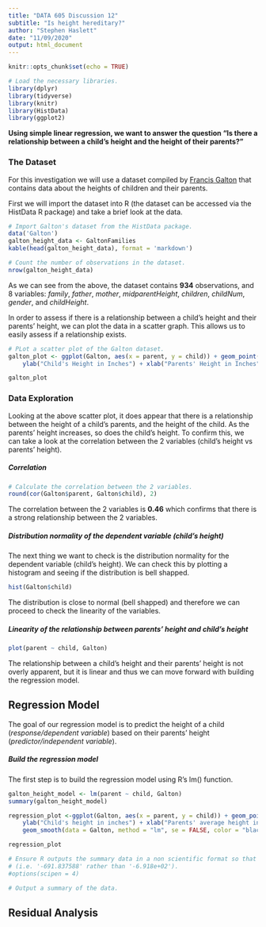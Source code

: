 ```yaml
---
title: "DATA 605 Discussion 12"
subtitle: "Is height hereditary?"
author: "Stephen Haslett"
date: "11/09/2020"
output: html_document
---
```


```r
knitr::opts_chunk$set(echo = TRUE)

# Load the necessary libraries.
library(dplyr)
library(tidyverse)
library(knitr)
library(HistData)
library(ggplot2)
```

**Using simple linear regression, we want to answer the question "Is there a relationship between a child's height and the height of their parents?"**

### The Dataset
For this investigation we will use a dataset compiled by [Francis Galton](https://en.wikipedia.org/wiki/Francis_Galton) that contains data about the heights of children and their parents.

First we will import the dataset into R (the dataset can be accessed via the HistData R package) and take a brief look at the data.
```r
# Import Galton's dataset from the HistData package.
data('Galton')
galton_height_data <- GaltonFamilies
kable(head(galton_height_data), format = 'markdown')

# Count the number of observations in the dataset.
nrow(galton_height_data)
```

As we can see from the above, the dataset contains **934** observations, and 8 variables: _family_, _father_, _mother_, _midparentHeight_, _children_, _childNum_, _gender_, and _childHeight_.

In order to assess if there is a relationship between a child's height and their parents' height, we can plot the data
in a scatter graph. This allows us to easily assess if a relationship exists.

```r
# PLot a scatter plot of the Galton dataset.
galton_plot <- ggplot(Galton, aes(x = parent, y = child)) + geom_point(color = "blue") +
    ylab("Child's Height in Inches") + xlab("Parents' Height in Inches")

galton_plot
```


### Data Exploration
Looking at the above scatter plot, it does appear that there is a relationship between the height of a child's parents, and the height of the child. As the parents' height increases, so does the child's height. To confirm this, we can take a look at the correlation between the 2 variables (child's height vs parents' height).  

##### Correlation

```r
# Calculate the correlation between the 2 variables.
round(cor(Galton$parent, Galton$child), 2)
```

The correlation between the 2 variables is **0.46** which confirms that there is a strong relationship between the 2 variables.

##### Distribution normality of the dependent variable (child's height)

The next thing we want to check is the distribution normality for the dependent variable (child's height). We can check this by plotting a histogram and seeing
if the distribution is bell shapped.


```r
hist(Galton$child)
```

The distribution is close to normal (bell shapped) and therefore we can proceed to check the linearity of the variables.

##### Linearity of the relationship between parents' height and child's height

```r
plot(parent ~ child, Galton)
```

The relationship between a child's height and their parents' height is not overly apparent, but it is linear and thus we can move forward with building the regression model. 


## Regression Model
The goal of our regression model is to predict the height of a child (_response/dependent variable_) based on their parents' height (_predictor/independent variable_).

##### Build the regression model
The first step is to build the regression model using R's lm() function.

```r
galton_height_model <- lm(parent ~ child, Galton)
summary(galton_height_model)
```








```r
regression_plot <-ggplot(Galton, aes(x = parent, y = child)) + geom_point(color = "blue") + 
    ylab("Child's height in inches") + xlab("Parents' average height in inches") + 
    geom_smooth(data = Galton, method = "lm", se = FALSE, color = "black", size = 0.5)

regression_plot
```



```r
# Ensure R outputs the summary data in a non scientific format so that it is more readable
# (i.e. '-691.837588' rather than '-6.918e+02').
#options(scipen = 4)

# Output a summary of the data.

```


## Residual Analysis

```r

```




